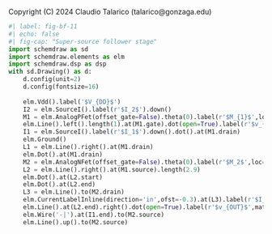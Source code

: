 ::: {.content-hidden}
Copyright (C) 2024 Claudio Talarico (talarico@gonzaga.edu)
:::

```python
#| label: fig-bf-11
#| echo: false
#| fig-cap: "Super-source follower stage"
import schemdraw as sd
import schemdraw.elements as elm
import schemdraw.dsp as dsp
with sd.Drawing() as d:
    d.config(unit=2)
    d.config(fontsize=16)
    
    elm.Vdd().label('$V_{DD}$')
    I2 = elm.SourceI().label(r'$I_2$').down()
    M1 = elm.AnalogPFet(offset_gate=False).theta(0).label(r'$M_{1}$',loc='rgt', ofst=[-0,+0]).reverse()
    elm.Line().left().length(1).at(M1.gate).dot(open=True).label(r'$v_{IN}$',mathfont='dejavuserif',loc='lft')
    I1 = elm.SourceI().label(r'$I_1$').down().dot().at(M1.drain)
    elm.Ground()
    L1 = elm.Line().right().at(M1.drain)
    elm.Dot().at(M1.drain)
    M2 = elm.AnalogNFet(offset_gate=False).theta(0).label(r'$M_2$',loc='rgt').anchor('gate').reverse().at(L1.end)
    L2 = elm.Line().right().at(M1.source).length(2.9)
    elm.Dot().at(L2.start)
    elm.Dot().at(L2.end)
    L3 = elm.Line().to(M2.drain)
    elm.CurrentLabelInline(direction='in',ofst=-0.3).at(L3).label(r'$I_2-I_1$',loc='rgt',ofst=[-0.3,0.8])
    elm.Line().at(L2.end).right().dot(open=True).label(r'$v_{OUT}$',mathfont='dejavuserif',loc='rgt')
    elm.Wire('-|').at(I1.end).to(M2.source)
    elm.Line().up().to(M2.source)    
```
